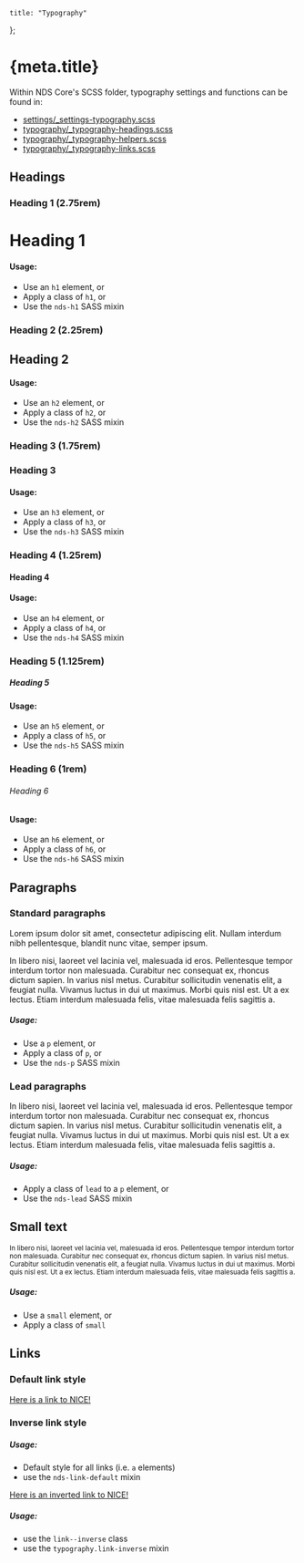 
	title: "Typography"
};

# {meta.title}

Within NDS Core's SCSS folder, typography settings and functions can be found in:
- [settings/_settings-typography.scss](https://github.com/nice-digital/nice-design-system/blob/main/components/nds-core/scss/settings/_settings-typography.scss)
- [typography/_typography-headings.scss](https://github.com/nice-digital/nice-design-system/blob/main/components/nds-core/scss/typography/_typography-headings.scss)
- [typography/_typography-helpers.scss](https://github.com/nice-digital/nice-design-system/blob/main/components/nds-core/scss/typography/_typography-helpers.scss)
- [typography/_typography-links.scss](https://github.com/nice-digital/nice-design-system/blob/main/components/nds-core/scss/typography/_typography-links.scss)

## Headings

### Heading 1 (2.75rem)

<Example>
	<h1>Heading 1</h1>
</Example>

#### Usage:

- Use an `h1` element, or
- Apply a class of `h1`, or
- Use the `nds-h1` SASS mixin

### Heading 2 (2.25rem)

<Example>
	<h2>Heading 2</h2>
</Example>

#### Usage:

- Use an `h2` element, or
- Apply a class of `h2`, or
- Use the `nds-h2` SASS mixin

### Heading 3 (1.75rem)

<Example>
	<h3>Heading 3</h3>
</Example>

#### Usage:

- Use an `h3` element, or
- Apply a class of `h3`, or
- Use the `nds-h3` SASS mixin

### Heading 4 (1.25rem)

<Example>
	<h4>Heading 4</h4>
</Example>

#### Usage:

- Use an `h4` element, or
- Apply a class of `h4`, or
- Use the `nds-h4` SASS mixin

### Heading 5 (1.125rem)

<Example>
	<h5>Heading 5</h5>
</Example>

#### Usage:

- Use an `h5` element, or
- Apply a class of `h5`, or
- Use the `nds-h5` SASS mixin

### Heading 6 (1rem)

<Example>
	<h6>Heading 6</h6>
</Example>

#### Usage:

- Use an `h6` element, or
- Apply a class of `h6`, or
- Use the `nds-h6` SASS mixin

## Paragraphs

### Standard paragraphs

<Example>
	<p>Lorem ipsum dolor sit amet, consectetur adipiscing elit. Nullam interdum nibh pellentesque, blandit nunc vitae, semper ipsum.</p>
	<p>In libero nisi, laoreet vel lacinia vel, malesuada id eros. Pellentesque tempor interdum tortor non malesuada. Curabitur nec consequat ex, rhoncus dictum sapien. In varius nisl metus. Curabitur sollicitudin venenatis elit, a feugiat nulla. Vivamus luctus in dui ut maximus. Morbi quis nisl est. Ut a ex lectus. Etiam interdum malesuada felis, vitae malesuada felis sagittis a.</p>
</Example>

##### Usage:

- Use a `p` element, or
- Apply a class of `p`, or
- Use the `nds-p` SASS mixin

### Lead paragraphs

<Example>
	<p className="lead">In libero nisi, laoreet vel lacinia vel, malesuada id eros. Pellentesque tempor interdum tortor non malesuada. Curabitur nec consequat ex, rhoncus dictum sapien. In varius nisl metus. Curabitur sollicitudin venenatis elit, a feugiat nulla. Vivamus luctus in dui ut maximus. Morbi quis nisl est. Ut a ex lectus. Etiam interdum malesuada felis, vitae malesuada felis sagittis a.</p>
</Example>

##### Usage:

- Apply a class of `lead` to a `p` element, or
- Use the `nds-lead` SASS mixin

## Small text

<Example>
	<small>In libero nisi, laoreet vel lacinia vel, malesuada id eros. Pellentesque tempor interdum tortor non malesuada. Curabitur nec consequat ex, rhoncus dictum sapien. In varius nisl metus. Curabitur sollicitudin venenatis elit, a feugiat nulla. Vivamus luctus in dui ut maximus. Morbi quis nisl est. Ut a ex lectus. Etiam interdum malesuada felis, vitae malesuada felis sagittis a.</small>
</Example>

##### Usage:

- Use a `small` element, or
- Apply a class of `small`

## Links

### Default link style

<Example>
	<p><a href="https://www.nice.org.uk">Here is a link to NICE!</a></p>
</Example>

### Inverse link style

##### Usage:

- Default style for all links (i.e. `a` elements)
- use the `nds-link-default` mixin

<Example>
	<p style={{background: "#333", padding: "10px"}}><a className="link--inverse" href="https://www.nice.org.uk">Here is an inverted link to NICE!</a></p>
</Example>

##### Usage:

- use the `link--inverse` class
- use the `typography.link-inverse` mixin

